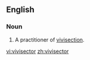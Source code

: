 ==English==
===Noun===
{{en-noun}}

#A practitioner of [[vivisection]].

[[vi:vivisector]]
[[zh:vivisector]]